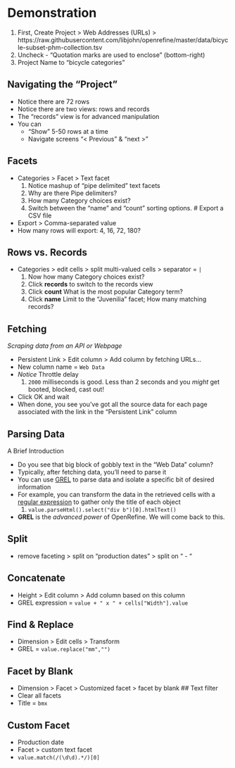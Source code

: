 # Demonstration {-}
    
1. First, Create Project  > Web Addresses (URLs) >  https://raw.githubusercontent.com/libjohn/openrefine/master/data/bicycle-subset-phm-collection.tsv
2. Uncheck - "Quotation marks are used to enclose" (bottom-right)
3. Project Name to "bicycle categories"

## Navigating the "Project" {-}
* Notice there are 72 rows  
* Notice there are two views: rows and records   
* The “records” view is for advanced manipulation
* You can
    + “Show” 5-50 rows at a time
    + Navigate screens “< Previous” & “next >” 

## Facets  {-}
* Categories > Facet > Text facet
    1. Notice mashup of “pipe delimited” text facets
    2. Why are there Pipe delimiters?
    3. How many Category choices exist?
    4. Switch between the “name” and “count” sorting options. 
# Export a CSV file
* Export > Comma-separated value
* How many rows will export:  4, 16, 72, 180?  

## Rows vs. Records {-}
* Categories > edit cells > split multi-valued cells > separator = ` | `  
    1. Now how many Category choices exist?
    2. Click **records** to switch to the records view
    3. Click **count**  What is the most popular Category term?
    4. Click **name**  Limit to the “Juvenilia” facet; How many matching records?

## Fetching  {-}
*Scraping data from an API or Webpage*

* Persistent Link > Edit column > Add column by fetching URLs…
* New column name = ` Web Data `
* *Notice* Throttle delay  
    1. `2000` milliseconds is good. 
    Less than 2 seconds and you *might* get booted, blocked, cast out!
* Click OK and wait 
* When done, you see you’ve got all the source data for each page associated with the link in the “Persistent Link” column

## Parsing Data {-}
A Brief Introduction  

* Do you see that big block of gobbly text in the “Web Data” column?  
* Typically, after fetching data, you’ll need to parse it  
* You can use [GREL](https://github.com/OpenRefine/OpenRefine/wiki/General-Refine-Expression-Language) to parse data and isolate a specific bit of desired information
* For example, you can transform the data in the retrieved cells with a [regular expression](https://github.com/libjohn/guides/blob/master/regex/regex.Rmd) to gather only the title of each object  
    1. `value.parseHtml().select("div b")[0].htmlText()`
* **GREL** is the *advanced power* of OpenRefine. We will come back to this.

## Split   {-}
* remove faceting > split on “production dates” > split on “ - “

## Concatenate {-}  
* Height > Edit column > Add column based on this column 
* GREL expression = `value + " x " + cells["Width"].value`

## Find & Replace {-}
* Dimension > Edit cells > Transform
* GREL = `value.replace("mm","")`

## Facet by Blank {-}
* Dimension > Facet > Customized facet > facet by blank
## Text filter
* Clear all facets
* Title = `bmx`

## Custom Facet {-}
* Production date
* Facet > custom text facet
* `value.match(/(\d\d).*/)[0]`
